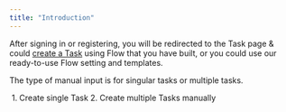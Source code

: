 ```yaml
---
title: "Introduction"
---
```


After signing in or registering, you will be redirected to the Task page & could [create a Task](https://web.mile.app/tasks/task) using Flow that you have built, or you could use our ready-to-use Flow setting and templates.

The type of manual input is for singular tasks or multiple tasks.

<img src="https://t3837933.p.clickup-attachments.com/t3837933/0df28957-d4cd-4b4f-ac9f-9410a6d84c2b/image.png" alt="" /> 1. Create single Task 2. Create multiple Tasks manually